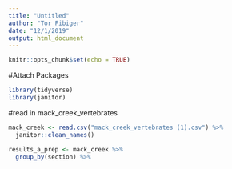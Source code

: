 ```yaml
---
title: "Untitled"
author: "Tor Fibiger"
date: "12/1/2019"
output: html_document
---
```


```r
knitr::opts_chunk$set(echo = TRUE)
```

#Attach Packages

```r

library(tidyverse)
library(janitor)

```

#read in mack_creek_vertebrates

```r
mack_creek <- read.csv("mack_creek_vertebrates (1).csv") %>% 
  janitor::clean_names()
```


```r
results_a_prep <- mack_creek %>% 
  group_by(section) %>% 
  

```


